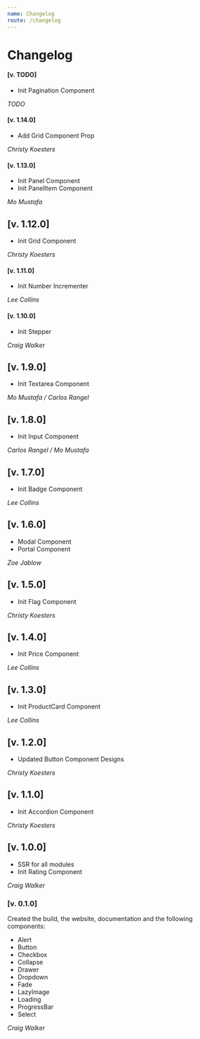 ```yaml
---
name: Changelog
route: /changelog
---
```


# Changelog

#### [v. TODO]

- Init Pagination Component

_TODO_

#### [v. 1.14.0]

- Add Grid Component Prop

_Christy Koesters_

#### [v. 1.13.0]

- Init Panel Component
- Init PanelItem Component

_Mo Mustafa_

## [v. 1.12.0]

- Init Grid Component

_Christy Koesters_

#### [v. 1.11.0]

- Init Number Incrementer

_Lee Collins_

#### [v. 1.10.0]

- Init Stepper

_Craig Walker_

## [v. 1.9.0]

- Init Textarea Component

_Mo Mustafa / Carlos Rangel_

## [v. 1.8.0]

- Init Input Component

_Carlos Rangel / Mo Mustafa_

## [v. 1.7.0]

- Init Badge Component

_Lee Collins_

## [v. 1.6.0]

- Modal Component
- Portal Component

_Zoe Jablow_

## [v. 1.5.0]

- Init Flag Component

_Christy Koesters_

## [v. 1.4.0]

- Init Price Component

_Lee Collins_

## [v. 1.3.0]

- Init ProductCard Component

_Lee Collins_

## [v. 1.2.0]

- Updated Button Component Designs

_Christy Koesters_

## [v. 1.1.0]

- Init Accordion Component

_Christy Koesters_

## [v. 1.0.0]

- SSR for all modules
- Init Rating Component

_Craig Walker_

### [v. 0.1.0]

Created the build, the website, documentation and the following components:

- Alert
- Button
- Checkbox
- Collapse
- Drawer
- Dropdown
- Fade
- LazyImage
- Loading
- ProgressBar
- Select

_Craig Walker_
